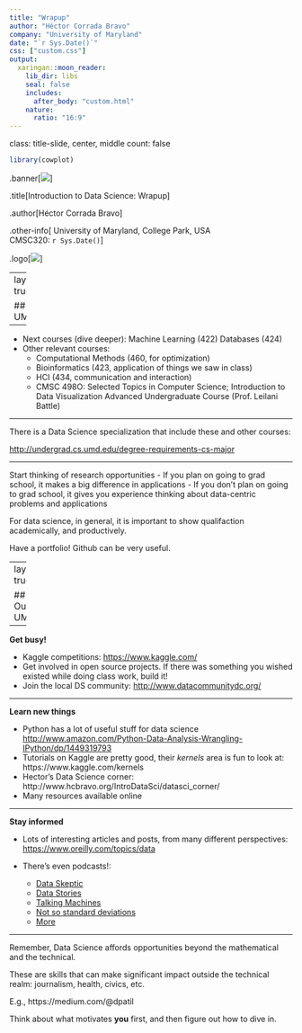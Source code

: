```yaml
---
title: "Wrapup"
author: "Héctor Corrada Bravo"
company: "University of Maryland"
date: "`r Sys.Date()`"
css: ["custom.css"]
output: 
  xaringan::moon_reader:
    lib_dir: libs
    seal: false
    includes:
      after_body: "custom.html"
    nature:
      ratio: "16:9"
---
```

class: title-slide, center, middle
count: false

```r
library(cowplot)
```

.banner[![](img/epiviz.png)]

.title[Introduction to Data Science: Wrapup]

.author[Héctor Corrada Bravo]

.other-info[
University of Maryland, College Park, USA  
CMSC320: `r Sys.Date()`
]

.logo[![](img/logo.png)]

---
layout: true

## At UMD

---

- Next courses (dive deeper): Machine Learning (422) Databases (424)  
- Other relevant courses: 
  - Computational Methods (460, for optimization)
  - Bioinformatics (423, application of things we saw in class)  
  - HCI (434, communication and interaction)  
  - CMSC 498O: Selected Topics in Computer Science; Introduction to Data Visualization
Advanced Undergraduate Course (Prof. Leilani Battle)
  

---

There is a Data Science specialization that include these and other courses:

[http://undergrad.cs.umd.edu/degree-requirements-cs-major](http://undergrad.cs.umd.edu/degree-requirements-cs-major)

---


Start thinking of research opportunities
  - If you plan on going to grad school, it makes a big difference in applications
  - If you don't plan on going to grad school, it gives you experience thinking about data-centric problems and applications  
  
For data science, in general, it is important to show qualifaction academically, and productively. 

Have a portfolio! Github can be very useful.

---
layout: true

## Outside UMD

---

**Get busy!**

- Kaggle competitions: [https://www.kaggle.com/](https://www.kaggle.com/) 
- Get involved in open source projects. If there was something you wished existed while doing class work, build it!
- Join the local DS community: [http://www.datacommunitydc.org/](http://www.datacommunitydc.org/)

---

**Learn new things**

- Python has a lot of useful stuff for data science [http://www.amazon.com/Python-Data-Analysis-Wrangling-IPython/dp/1449319793](http://www.amazon.com/Python-Data-Analysis-Wrangling-IPython/dp/1449319793)
- Tutorials on Kaggle are pretty good, their _kernels_ area is fun to look at: https://www.kaggle.com/kernels
- Hector's Data Science corner: http://www.hcbravo.org/IntroDataSci/datasci_corner/
- Many resources available online

---

**Stay informed**

- Lots of interesting articles and posts, from many different perspectives: [https://www.oreilly.com/topics/data](https://www.oreilly.com/topics/data)  

- There's even podcasts!:
  - [Data Skeptic](http://dataskeptic.com/)
  - [Data Stories](http://datastori.es/)
  - [Talking Machines](http://www.thetalkingmachines.com/)
  - [Not so standard deviations](https://soundcloud.com/nssd-podcast)
  - [More](http://dataconomy.com/top-10-data-science-and-machine-learning-podcasts/)

---

Remember, Data Science affords opportunities beyond the mathematical and the technical.

These are skills that can make significant impact outside the technical realm: journalism, health, civics, etc.

E.g., https://medium.com/@dpatil

Think about what motivates **you** first, and then figure out how to dive in.
